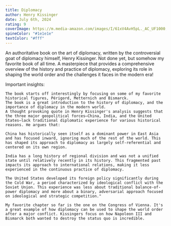 ```yaml
---
title: Diplomacy
author: Henry Kissinger
date: July 6th, 2024
rating: 9
coverImage: https://m.media-amazon.com/images/I/61xV4AvH5pL._AC_UF1000,1000_QL80_.jpg 
spineColor: "#1e1e1e"
textColor: "#fff"
---
```


An authoritative book on the art of diplomacy, written by the controversial goat of diplomacy himself, Henry Kissinger. Not done yet, but somehow my favorite book of all time. A masterpiece that provides a comprehensive overview of the history and practice of diplomacy, exploring its role in shaping the world order and the challenges it faces in the modern era!

Important insights:

    The book starts off interestingly by focusing on some of my favorite historical figures, Périgord, Metternich and Bismarck.
    The book is a great introduction to the history of diplomacy, and the importance of diplomacy in the modern world.
    A thought provoking quote in Henry Kissinger's analysis suggests that the three major geopolitical forces—China, India, and the United States—lack traditional diplomatic experience for various historical reasons. He argues that:

    China has historically seen itself as a dominant power in East Asia and has focused inward, ignoring much of the rest of the world. This has shaped its approach to diplomacy as largely self-referential and centered on its own region.

    India has a long history of regional division and was not a unified state until relatively recently in its history. This fragmented past impacts its approach to international relations, making it less experienced in the continuous practice of diplomacy.

    The United States developed its foreign policy significantly during the Cold War, a period characterized by ideological conflict with the Soviet Union. This experience was less about traditional balance-of-power diplomacy and more about a binary, adversarial approach focused on ideological and strategic competition."

    My favorite chapter so far is the one on the Congress of Vienna. It's a great example of how diplomacy can be used to shape the world order after a major conflict. Kissingers focus on how Napoleon III and Bismarck both wanted to destroy the status quo is incredible. 